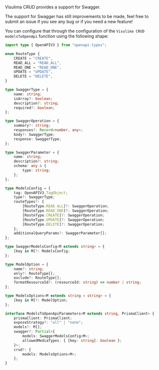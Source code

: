 Visulima CRUD provides a support for Swagger.

The support for Swagger has still improvements to be made, feel free to submit an issue if you see any bug or if you need a new feature!

You can configure that through the configuration of the `Visulima CRUD modelsToOpenApi` function using the following shape:

```typescript
import type { OpenAPIV3 } from "openapi-types";

enum RouteType {
    CREATE = "CREATE",
    READ_ALL = "READ_ALL",
    READ_ONE = "READ_ONE",
    UPDATE = "UPDATE",
    DELETE = "DELETE",
}

type SwaggerType = {
    name: string;
    isArray?: boolean;
    description?: string;
    required?: boolean;
};

type SwaggerOperation = {
    summary?: string;
    responses?: Record<number, any>;
    body?: SwaggerType;
    response: SwaggerType;
};

type SwaggerParameter = {
    name: string;
    description?: string;
    schema: any & {
        type: string;
    };
};

type ModelsConfig = {
    tag: OpenAPIV3.TagObject;
    type?: SwaggerType;
    routeTypes?: {
        [RouteType.READ_ALL]?: SwaggerOperation;
        [RouteType.READ_ONE]?: SwaggerOperation;
        [RouteType.CREATE]?: SwaggerOperation;
        [RouteType.UPDATE]?: SwaggerOperation;
        [RouteType.DELETE]?: SwaggerOperation;
    };
    additionalQueryParams?: SwaggerParameter[];
};

type SwaggerModelsConfig<M extends string> = {
    [key in M]?: ModelsConfig;
};

type ModelOption = {
    name?: string;
    only?: RouteType[];
    exclude?: RouteType[];
    formatResourceId?: (resourceId: string) => number | string;
};

type ModelsOptions<M extends string = string> = {
    [key in M]?: ModelOption;
};

interface ModelsToOpenApiParameters<M extends string, PrismaClient> {
    prismaClient: PrismaClient;
    exposeStrategy?: "all" | "none";
    models?: M[];
    swagger?: Partial<{
        models: SwaggerModelsConfig<M>;
        allowedMediaTypes: { [key: string]: boolean };
    }>;
    crud?: {
        models: ModelsOptions<M>;
    };
}
```
